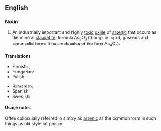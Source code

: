 ==English==
{{wikipedia}}

===Noun===
{{en-noun|-}}

# {{lb|en|chemistry}} An industrially important and highly [[toxic]] [[oxide]] of [[arsenic]] that occurs as the mineral [[claudetite]]; formula As<sub>2</sub>O<sub>3</sub> (though in liquid, gaseous and some solid forms it has molecules of the form As<sub>4</sub>O<sub>6</sub>).

====Translations====
{{trans-top|an oxide of arsenic}}
* Finnish: {{t+|fi|arseenitrioksidi}}, {{t+|fi|arsenikki}}
* Hungarian: {{t+|hu|arzén-trioxid}}
* Polish: {{t|pl|arszenik|m}}
{{trans-mid}}
* Romanian: {{t+|ro|trioxid de arsen|m}}
* Spanish: {{t|es|trióxido de arsénico|m}}
* Swedish: {{t+|sv|arseniktrioxid|c}}
{{trans-bottom}}

====Usage notes====
Often colloquially referred to simply as [[arsenic]] as the common form in such things as old style rat poison.